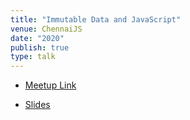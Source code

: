 ```yaml
---
title: "Immutable Data and JavaScript"
venue: ChennaiJS
date: "2020"
publish: true
type: talk
---
```



- [Meetup Link](https://www.meetup.com/meetup-group-zZPQtwTs/events/267530481/)

- [Slides](https://varundey.me/talk/Chennai%20JS%20Jan'20)
